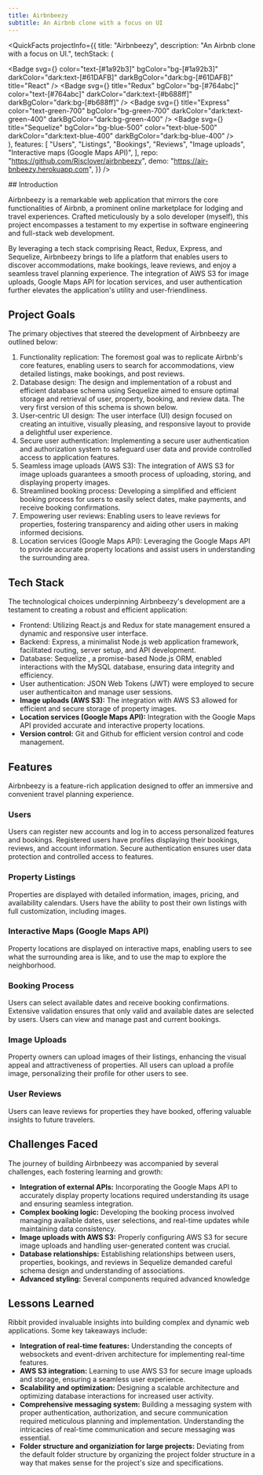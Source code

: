 ```yaml
---
title: Airbnbeezy
subtitle: An Airbnb clone with a focus on UI
---
```


<QuickFacts
  projectInfo={{
    title: "Airbnbeezy",
    description: "An Airbnb clone with a focus on UI.",
    techStack: (
      <div className="flex gap-2 flex-wrap my-2">
        <Badge
          svg={<ReactIcon />}
          color="text-[#1a92b3]"
          bgColor="bg-[#1a92b3]"
          darkColor="dark:text-[#61DAFB]"
          darkBgColor="dark:bg-[#61DAFB]"
          title="React"
        />
        <Badge
          svg={<ReduxIcon />}
          title="Redux"
          bgColor="bg-[#764abc]"
          color="text-[#764abc]"
          darkColor="dark:text-[#b688ff]"
          darkBgColor="dark:bg-[#b688ff]"
        />
        <Badge
          svg={<ExpressIcon />}
          title="Express"
          color="text-green-700"
          bgColor="bg-green-700"
          darkColor="dark:text-green-400"
          darkBgColor="dark:bg-green-400"
        />
        <Badge
          svg={<SequelizeIcon />}
          title="Sequelize"
          bgColor="bg-blue-500"
          color="text-blue-500"
          darkColor="dark:text-blue-400"
          darkBgColor="dark:bg-blue-400"
        />
      </div>
    ),
    features: [
      "Users",
      "Listings",
      "Bookings",
      "Reviews",
      "Image uploads",
      "Interactive maps (Google Maps API)",
    ],
    repo: "https://github.com/Risclover/airbnbeezy",
    demo: "https://air-bnbeezy.herokuapp.com",
  }}
/>
<div className="project-details">
## Introduction

Airbnbeezy is a remarkable web application that mirrors the core functionalities of Airbnb, a prominent online marketplace for lodging and travel experiences. Crafted meticulously by a solo developer (myself), this project encompasses a testament to my expertise in software engineering and full-stack web development.

<ImageModal
  imgSrc="/images/projects/airbnbeezy/airbnbeezy-home.png"
  imgAlt="Airbnbeezy: Home"
  title="Airbnbeezy: Home"
  description="Homepage of Airbnbeezy"
/>

By leveraging a tech stack comprising React, Redux, Express, and Sequelize, Airbnbeezy brings to life a platform that enables users to discover accommodations, make bookings, leave reviews, and enjoy a seamless travel planning experience. The integration of AWS S3 for image uploads, Google Maps API for location services, and user authentication further elevates the application's utility and user-friendliness.

## Project Goals

The primary objectives that steered the development of Airbnbeezy are outlined below:

1. <span class="text-pink-500">Functionality replication</span>: The foremost
   goal was to replicate Airbnb's core features, enabling users to search for
   accommodations, view detailed listings, make bookings, and post reviews.
2. <span class="text-pink-500">Database design</span>: The design and
   implementation of a robust and efficient database schema using Sequelize
   aimed to ensure optimal storage and retrieval of user, property, booking, and
   review data. The very first version of this schema is shown below.
3. <span class="text-pink-500">User‑centric UI design</span>: The user interface
   (UI) design focused on creating an intuitive, visually pleasing, and
   responsive layout to provide a delightful user experience.
4. <span class="text-pink-500">Secure user authentication</span>: Implementing a
   secure user authentication and authorization system to safeguard user data
   and provide controlled access to application features.
5. <span class="text-pink-500">Seamless image uploads (AWS S3)</span>: The
   integration of AWS S3 for image uploads guarantees a smooth process of
   uploading, storing, and displaying property images.
6. <span class="text-pink-500">Streamlined booking process</span>: Developing a
   simplified and efficient booking process for users to easily select dates,
   make payments, and receive booking confirmations.
7. <span class="text-pink-500">Empowering user reviews</span>: Enabling users to
   leave reviews for properties, fostering transparency and aiding other users
   in making informed decisions.
8. <span class="text-pink-500">Location services (Google Maps API)</span>:
   Leveraging the Google Maps API to provide accurate property locations and
   assist users in understanding the surrounding area.

## Tech Stack

The technological choices underpinning Airbnbeezy's development are a testament to creating a robust and efficient application:

- <span class="text-pink-500">Frontend</span>: Utilizing <span class="text-pink-500">
    React.js
  </span> and <span class="text-pink-500">Redux</span> for state management
  ensured a dynamic and responsive user interface.
- <span class="text-pink-500">Backend</span>:
  <span class="text-pink-500">Express</span>, a minimalist Node.js web
  application framework, facilitated routing, server setup, and API development.
- <span class="text-pink-500">Database</span>: <span class="text-pink-500">
    Sequelize
  </span>, a promise-based Node.js ORM, enabled interactions with the MySQL database,
  ensuring data integrity and efficiency.
- <span class="text-pink-500">User authentication</span>:
  <span class="text-pink-500">JSON Web Tokens (JWT)</span> were employed to secure
  user authenticaiton and manage user sessions.
- **Image uploads (AWS S3):** The integration with <span className="text-pink-500">
  AWS S3
  </span> allowed for efficient and secure storage of property images.
- **Location services (Google Maps API):** Integration with the <span className="text-pink-500">
  Google Maps API
  </span> provided accurate and interactive property locations.
- **Version control:** <span className="text-pink-500">Git</span> and <span className="text-pink-500">
  Github
  </span> for efficient version control and code management.

<ImageModal
  imgSrc="/images/projects/airbnbeezy/airbnbeezy-edit-listing.png"
  imgAlt="Airbnbeezy edit listing page"
  title="Airbnbeezy: Edit Listing Page"
  description="Users who post listings can edit the listing details from this page."
/>

## Features

Airbnbeezy is a feature-rich application designed to offer an immersive and convenient travel planning experience.

### Users

Users can register new accounts and log in to access personalized
features and bookings. Registered users have profiles displaying
their bookings, reviews, and account information. Secure
authentication ensures user data protection and controlled access
to features.

### Property Listings

Properties are displayed with detailed information, images,
pricing, and availability calendars. Users have the ability to
post their own listings with full customization, including images.

<ImageModal
  imgSrc="/images/projects/airbnbeezy/airbnbeezy-listing.png"
  imgAlt="Airbnbeezy listing page"
  title="Airbnbeezy: Listing Page"
  description="An example of one of the many listing pages on Airbnbeezy"
/>

### Interactive Maps (Google Maps API)

Property locations are displayed on interactive maps, enabling
users to see what the surrounding area is like, and to use the map
to explore the neighborhood.

<ImageModal
  imgSrc="/images/projects/airbnbeezy/airbnbeezy-map.png"
  imgAlt="Airbnbeezy map"
  title="Airbnbeezy: Interactive Map"
  description="Each listing page on Airbnbeezy has an interactive map, courtesy of Google Maps API."
/>

### Booking Process

Users can select available dates and receive booking
confirmations. Extensive validation ensures that only valid and
available dates are selected by users. Users can view and manage
past and current bookings.

<ImageModal
  imgSrc="/images/projects/airbnbeezy/airbnbeezy-reserve.png"
  imgAlt="Airbnbeezy: Reservation"
  title="Airbnbeezy: Reservation Form"
  description="The form to make a reservation on a listing on Airbnbeezy's listings pages"
/>

### Image Uploads

Property owners can upload images of their listings, enhancing the
visual appeal and attractiveness of properties. All users can
upload a profile image, personalizing their profile for other
users to see.

### User Reviews

Users can leave reviews for properties they have booked, offering
valuable insights to future travelers.

## Challenges Faced

The journey of building Airbnbeezy was accompanied by several
challenges, each fostering learning and growth:

- **Integration of external APIs:** Incorporating the Google Maps API to accurately display property locations required understanding its usage and ensuring seamless integration.
- **Complex booking logic:** Developing the booking process involved managing available dates, user selections, and real-time updates while maintaining data consistency.
- **Image uploads with AWS S3:** Properly configuring AWS S3 for secure image uploads and handling user-generated content was crucial.
- **Database relationships:** Establishing relationships between users, properties, bookings, and reviews in Sequelize demanded careful schema design and understanding of associations.
- **Advanced styling:** Several components required advanced knowledge

<ImageModal
  imgSrc="/images/projects/airbnbeezy/airbnbeezy-manage-listings.png"
  imgAlt="Airbnbeezy manage listings page"
  title="Airbnbeezy: Manage Listings"
  description="Users can view their listings on this listings management page."
/>

## Lessons Learned

Ribbit provided invaluable insights into building complex and
dynamic web applications. Some key takeaways include:

- **Integration of real-time features:** Understanding the concepts
  of websockets and event-driven architecture for implementing real-time features.
- **AWS S3 integration:** Learning to use AWS S3 for secure image uploads
  and storage, ensuring a seamless user experience.
- **Scalability and optimization:** Designing a scalable architecture
  and optimizing database interactions for increased user activity.
- **Comprehensive messaging system:** Building a messaging system with
  proper authentication, authorization, and secure communication required meticulous
  planning and implementation. Understanding the intricacies of real-time communication
  and secure messaging was essential.
- **Folder structure and organiziation for large projects:** Deviating
  from the default folder structure by organizing the project folder structure in
  a way that makes sense for the project's size and specifications.

</div>

